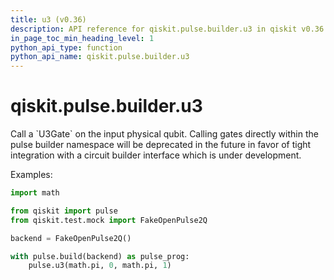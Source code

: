 ```yaml
---
title: u3 (v0.36)
description: API reference for qiskit.pulse.builder.u3 in qiskit v0.36
in_page_toc_min_heading_level: 1
python_api_type: function
python_api_name: qiskit.pulse.builder.u3
---
```


<span id="qiskit-pulse-builder-u3" />

# qiskit.pulse.builder.u3

<Function id="qiskit.pulse.builder.u3" isDedicatedPage={true} github="https://github.com/qiskit/qiskit/tree/stable/0.20/qiskit/pulse/builder.py" signature="u3(theta, phi, lam, qubit)">
  Call a `U3Gate` on the input physical qubit.

  <Admonition title="Note" type="note">
    Calling gates directly within the pulse builder namespace will be deprecated in the future in favor of tight integration with a circuit builder interface which is under development.
  </Admonition>

  Examples:

  ```python
  import math

  from qiskit import pulse
  from qiskit.test.mock import FakeOpenPulse2Q

  backend = FakeOpenPulse2Q()

  with pulse.build(backend) as pulse_prog:
      pulse.u3(math.pi, 0, math.pi, 1)
  ```
</Function>

